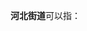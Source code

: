 '''河北街道'''可以指：
{{PRC admin/disambig|21/08/03/007/000|21/09/02/005/000|22/02/81/006/000|22/03/81/002/000|23/07/12/002/000|51/18/02/003/000}}
{{disambig|cat=四字乡级行政区划消歧义}}